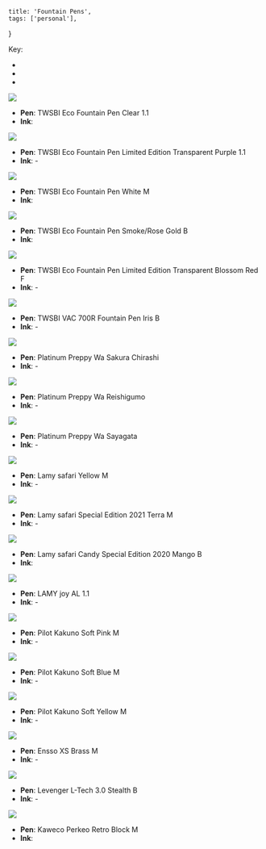     title: 'Fountain Pens',
    tags: ['personal'],
}

Key:
- <Ink name="Normal ink" color="rgb(0, 136, 235)" />
- <Ink name="Shimmering ink" color="rgb(0, 136, 235)" shimmer="rgb(232, 213, 0)" />
- <Ink name="Iridescent/sheening ink" color="rgb(0, 136, 235)" sheen="rgb(255, 0, 119)" />

<Image src="https://res.cloudinary.com/cesque/image/upload/v1675958351/fountain-pens/photo_3_n5oi32.jpg" />

- **Pen**: TWSBI Eco Fountain Pen Clear 1.1
- **Ink**: <Ink ink="pelikan edelstein jade" />

<Image src="https://res.cloudinary.com/cesque/image/upload/v1675958351/fountain-pens/photo_4_pwnl2j.jpg" />

- **Pen**: TWSBI Eco Fountain Pen Limited Edition Transparent Purple 1.1
- **Ink**: -

<Image src="https://res.cloudinary.com/cesque/image/upload/v1675958351/fountain-pens/photo_1_kyr9qx.jpg" />

- **Pen**: TWSBI Eco Fountain Pen White M
- **Ink**: <Ink ink="diamine enchanted ocean" />

<Image src="https://res.cloudinary.com/cesque/image/upload/v1675958351/fountain-pens/photo_5_it8n76.jpg" />

- **Pen**: TWSBI Eco Fountain Pen Smoke/Rose Gold B
- **Ink**: <Ink ink="pelikan edelstein golden beryl" />

<Image src="https://res.cloudinary.com/cesque/image/upload/v1675958350/fountain-pens/photo_16_bogmbe.jpg" />

- **Pen**: TWSBI Eco Fountain Pen Limited Edition Transparent Blossom Red F
- **Ink**: - <Ink ink="diamine oxblood" />

<Image src="https://res.cloudinary.com/cesque/image/upload/v1675958350/fountain-pens/photo_14_ccsawr.jpg" />

- **Pen**: TWSBI VAC 700R Fountain Pen Iris B
- **Ink**: -

<Image src="https://res.cloudinary.com/cesque/image/upload/v1675958351/fountain-pens/photo_6_nsbsov.jpg" />

- **Pen**: Platinum Preppy Wa Sakura Chirashi
- **Ink**: -

<Image src="https://res.cloudinary.com/cesque/image/upload/v1675958350/fountain-pens/photo_11_zjqx45.jpg" />

- **Pen**: Platinum Preppy Wa Reishigumo
- **Ink**: -

<Image src="https://res.cloudinary.com/cesque/image/upload/v1675958350/fountain-pens/photo_17_py7vvj.jpg" />

- **Pen**: Platinum Preppy Wa Sayagata
- **Ink**: -

<Image src="https://res.cloudinary.com/cesque/image/upload/v1675958351/fountain-pens/photo_2_uwpj1o.jpg" />

- **Pen**: Lamy safari Yellow M
- **Ink**: -

<Image src="https://res.cloudinary.com/cesque/image/upload/v1675958350/fountain-pens/photo_12_aftrv8.jpg" />

- **Pen**: Lamy safari Special Edition 2021 Terra M
- **Ink**: -

<Image src="https://res.cloudinary.com/cesque/image/upload/v1675958350/fountain-pens/photo_15_fzruyn.jpg" />

- **Pen**: Lamy safari Candy Special Edition 2020 Mango B
- **Ink**: <Ink ink="sailor shikiori yamadori" />

<Image src="https://res.cloudinary.com/cesque/image/upload/v1675958351/fountain-pens/photo_9_v86ais.jpg" />

- **Pen**: LAMY joy AL 1.1
- **Ink**: -

<Image src="https://res.cloudinary.com/cesque/image/upload/v1675958351/fountain-pens/photo_13_txrfir.jpg" />

- **Pen**: Pilot Kakuno Soft Pink M
- **Ink**: -

<Image src="https://res.cloudinary.com/cesque/image/upload/v1675958351/fountain-pens/photo_8_egvusf.jpg" />

- **Pen**: Pilot Kakuno Soft Blue M
- **Ink**: -

<Image src="https://res.cloudinary.com/cesque/image/upload/v1675958351/fountain-pens/photo_9_v86ais.jpg" />

- **Pen**: Pilot Kakuno Soft Yellow M
- **Ink**: -

<Image src="https://res.cloudinary.com/cesque/image/upload/v1675958351/fountain-pens/photo_7_gmlefp.jpg" />

- **Pen**: Ensso XS Brass M
- **Ink**: -

<Image src="https://res.cloudinary.com/cesque/image/upload/v1675958350/fountain-pens/photo_18_xs1iiy.jpg" />

- **Pen**: Levenger L-Tech 3.0 Stealth B
- **Ink**: -

<Image src="https://res.cloudinary.com/cesque/image/upload/v1675958350/fountain-pens/photo_19_uwcg3n.jpg" />

- **Pen**: Kaweco Perkeo Retro Block M
- **Ink**: <Ink ink="pilot iroshizuku yama-guri" />